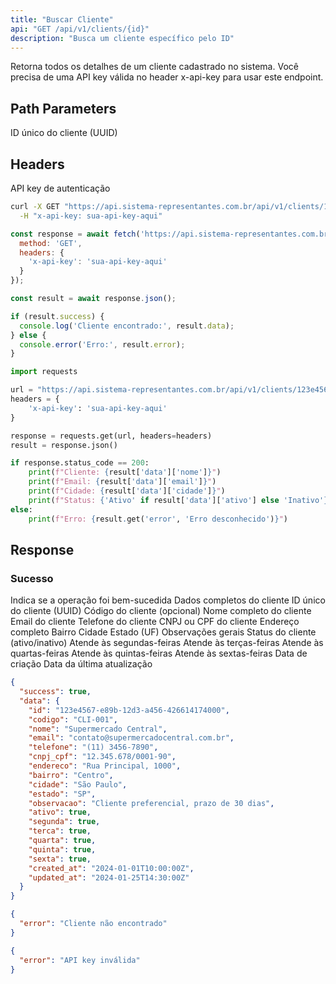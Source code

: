 ```yaml
---
title: "Buscar Cliente"
api: "GET /api/v1/clients/{id}"
description: "Busca um cliente específico pelo ID"
---
```


<Tip>
Retorna todos os detalhes de um cliente cadastrado no sistema.
</Tip>

<Warning>
Você precisa de uma API key válida no header x-api-key para usar este endpoint.
</Warning>

## Path Parameters

<ParamField path="id" type="string" required>
  ID único do cliente (UUID)
</ParamField>

## Headers

<ParamField header="x-api-key" type="string" required>
  API key de autenticação
</ParamField>

<RequestExample>

```bash cURL
curl -X GET "https://api.sistema-representantes.com.br/api/v1/clients/123e4567-e89b-12d3-a456-426614174000" \
  -H "x-api-key: sua-api-key-aqui"
```

```javascript JavaScript
const response = await fetch('https://api.sistema-representantes.com.br/api/v1/clients/123e4567-e89b-12d3-a456-426614174000', {
  method: 'GET',
  headers: {
    'x-api-key': 'sua-api-key-aqui'
  }
});

const result = await response.json();

if (result.success) {
  console.log('Cliente encontrado:', result.data);
} else {
  console.error('Erro:', result.error);
}
```

```python Python
import requests

url = "https://api.sistema-representantes.com.br/api/v1/clients/123e4567-e89b-12d3-a456-426614174000"
headers = {
    'x-api-key': 'sua-api-key-aqui'
}

response = requests.get(url, headers=headers)
result = response.json()

if response.status_code == 200:
    print(f"Cliente: {result['data']['nome']}")
    print(f"Email: {result['data']['email']}")
    print(f"Cidade: {result['data']['cidade']}")
    print(f"Status: {'Ativo' if result['data']['ativo'] else 'Inativo'}")
else:
    print(f"Erro: {result.get('error', 'Erro desconhecido')}")
```

</RequestExample>

## Response

### Sucesso

<ResponseField name="success" type="boolean">
  Indica se a operação foi bem-sucedida
</ResponseField>

<ResponseField name="data" type="object">
  Dados completos do cliente
  
  <Expandable title="Estrutura do cliente">
    <ResponseField name="id" type="string">
      ID único do cliente (UUID)
    </ResponseField>
    <ResponseField name="codigo" type="string">
      Código do cliente (opcional)
    </ResponseField>
    <ResponseField name="nome" type="string">
      Nome completo do cliente
    </ResponseField>
    <ResponseField name="email" type="string">
      Email do cliente
    </ResponseField>
    <ResponseField name="telefone" type="string">
      Telefone do cliente
    </ResponseField>
    <ResponseField name="cnpj_cpf" type="string">
      CNPJ ou CPF do cliente
    </ResponseField>
    <ResponseField name="endereco" type="string">
      Endereço completo
    </ResponseField>
    <ResponseField name="bairro" type="string">
      Bairro
    </ResponseField>
    <ResponseField name="cidade" type="string">
      Cidade
    </ResponseField>
    <ResponseField name="estado" type="string">
      Estado (UF)
    </ResponseField>
    <ResponseField name="observacao" type="string">
      Observações gerais
    </ResponseField>
    <ResponseField name="ativo" type="boolean">
      Status do cliente (ativo/inativo)
    </ResponseField>
    <ResponseField name="segunda" type="boolean">
      Atende às segundas-feiras
    </ResponseField>
    <ResponseField name="terca" type="boolean">
      Atende às terças-feiras
    </ResponseField>
    <ResponseField name="quarta" type="boolean">
      Atende às quartas-feiras
    </ResponseField>
    <ResponseField name="quinta" type="boolean">
      Atende às quintas-feiras
    </ResponseField>
    <ResponseField name="sexta" type="boolean">
      Atende às sextas-feiras
    </ResponseField>
    <ResponseField name="created_at" type="string">
      Data de criação
    </ResponseField>
    <ResponseField name="updated_at" type="string">
      Data da última atualização
    </ResponseField>
  </Expandable>
</ResponseField>

<ResponseExample>

```json 200 - Sucesso
{
  "success": true,
  "data": {
    "id": "123e4567-e89b-12d3-a456-426614174000",
    "codigo": "CLI-001",
    "nome": "Supermercado Central",
    "email": "contato@supermercadocentral.com.br",
    "telefone": "(11) 3456-7890",
    "cnpj_cpf": "12.345.678/0001-90",
    "endereco": "Rua Principal, 1000",
    "bairro": "Centro",
    "cidade": "São Paulo",
    "estado": "SP",
    "observacao": "Cliente preferencial, prazo de 30 dias",
    "ativo": true,
    "segunda": true,
    "terca": true,
    "quarta": true,
    "quinta": true,
    "sexta": true,
    "created_at": "2024-01-01T10:00:00Z",
    "updated_at": "2024-01-25T14:30:00Z"
  }
}
```

```json 404 - Não Encontrado
{
  "error": "Cliente não encontrado"
}
```

```json 401 - Não Autorizado
{
  "error": "API key inválida"
}
```

</ResponseExample>